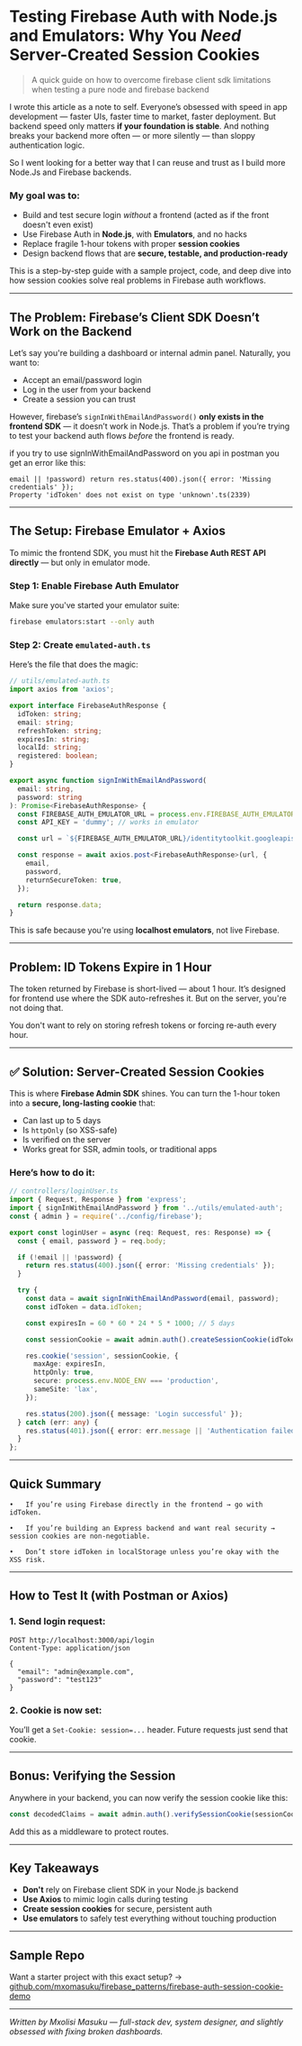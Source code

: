 
<MdxLayout>

# Testing Firebase Auth with Node.js and Emulators: Why You *Need* Server-Created Session Cookies

> A quick guide on how to overcome firebase client sdk limitations when testing a pure node and firebase backend

I wrote this article as a note to self. Everyone’s obsessed with speed in app development — faster UIs, faster time to market, faster deployment. But backend speed only matters **if your foundation is stable**. And nothing breaks your backend more often — or more silently — than sloppy authentication logic.

So I went looking for a better way that I can reuse and trust as I build more Node.Js and Firebase backends.

### My goal was to:

- Build and test secure login *without* a frontend (acted as if the front doesn't even exist)
- Use Firebase Auth in **Node.js**, with **Emulators**, and no hacks
- Replace fragile 1-hour tokens with proper **session cookies**
- Design backend flows that are **secure, testable, and production-ready**

This is a step-by-step guide with a sample project, code, and deep dive into how session cookies solve real problems in Firebase auth workflows.

---

## The Problem: Firebase’s Client SDK Doesn’t Work on the Backend

Let’s say you're building a dashboard or internal admin panel. Naturally, you want to:

- Accept an email/password login
- Log in the user from your backend
- Create a session you can trust


However, firebase’s `signInWithEmailAndPassword()` **only exists in the frontend SDK** — it doesn’t work in Node.js. That’s a problem if you’re trying to test your backend auth flows *before* the frontend is ready.

if you try to use signInWithEmailAndPassword on you api in postman you get an error like this:

```
email || !password) return res.status(400).json({ error: 'Missing credentials' });
Property 'idToken' does not exist on type 'unknown'.ts(2339)
```


---

## The Setup: Firebase Emulator + Axios

To mimic the frontend SDK, you must hit the **Firebase Auth REST API directly** — but only in emulator mode.

### Step 1: Enable Firebase Auth Emulator

Make sure you've started your emulator suite:

```bash
firebase emulators:start --only auth
```

### Step 2: Create `emulated-auth.ts`

Here’s the file that does the magic:

```ts
// utils/emulated-auth.ts
import axios from 'axios';

export interface FirebaseAuthResponse {
  idToken: string;
  email: string;
  refreshToken: string;
  expiresIn: string;
  localId: string;
  registered: boolean;
}

export async function signInWithEmailAndPassword(
  email: string,
  password: string
): Promise<FirebaseAuthResponse> {
  const FIREBASE_AUTH_EMULATOR_URL = process.env.FIREBASE_AUTH_EMULATOR_URL || 'http://127.0.0.1:9099';
  const API_KEY = 'dummy'; // works in emulator

  const url = `${FIREBASE_AUTH_EMULATOR_URL}/identitytoolkit.googleapis.com/v1/accounts:signInWithPassword?key=${API_KEY}`;

  const response = await axios.post<FirebaseAuthResponse>(url, {
    email,
    password,
    returnSecureToken: true,
  });

  return response.data;
}
```

This is safe because you're using **localhost emulators**, not live Firebase.

---

## Problem: ID Tokens Expire in 1 Hour

The token returned by Firebase is short-lived — about 1 hour. It’s designed for frontend use where the SDK auto-refreshes it. But on the server, you're not doing that.

You don't want to rely on storing refresh tokens or forcing re-auth every hour.

---

## ✅ Solution: Server-Created Session Cookies

This is where **Firebase Admin SDK** shines. You can turn the 1-hour token into a **secure, long-lasting cookie** that:

- Can last up to 5 days
- Is `httpOnly` (so XSS-safe)
- Is verified on the server
- Works great for SSR, admin tools, or traditional apps

### Here’s how to do it:

```ts
// controllers/loginUser.ts
import { Request, Response } from 'express';
import { signInWithEmailAndPassword } from '../utils/emulated-auth';
const { admin } = require('../config/firebase');

export const loginUser = async (req: Request, res: Response) => {
  const { email, password } = req.body;

  if (!email || !password) {
    return res.status(400).json({ error: 'Missing credentials' });
  }

  try {
    const data = await signInWithEmailAndPassword(email, password);
    const idToken = data.idToken;

    const expiresIn = 60 * 60 * 24 * 5 * 1000; // 5 days

    const sessionCookie = await admin.auth().createSessionCookie(idToken, { expiresIn });

    res.cookie('session', sessionCookie, {
      maxAge: expiresIn,
      httpOnly: true,
      secure: process.env.NODE_ENV === 'production',
      sameSite: 'lax',
    });

    res.status(200).json({ message: 'Login successful' });
  } catch (err: any) {
    res.status(401).json({ error: err.message || 'Authentication failed' });
  }
};
```

---

##  Quick Summary
	•	If you’re using Firebase directly in the frontend → go with idToken.

	•	If you’re building an Express backend and want real security → session cookies are non-negotiable.

	•	Don’t store idToken in localStorage unless you’re okay with the XSS risk.

---

## How to Test It (with Postman or Axios)

### 1. Send login request:

```http
POST http://localhost:3000/api/login
Content-Type: application/json

{
  "email": "admin@example.com",
  "password": "test123"
}
```

### 2. Cookie is now set:

You’ll get a `Set-Cookie: session=...` header. Future requests just send that cookie.

---

## Bonus: Verifying the Session

Anywhere in your backend, you can now verify the session cookie like this:

```ts
const decodedClaims = await admin.auth().verifySessionCookie(sessionCookie, true);
```

Add this as a middleware to protect routes.

---

##  Key Takeaways

- **Don't** rely on Firebase client SDK in your Node.js backend
- **Use Axios** to mimic login calls during testing
- **Create session cookies** for secure, persistent auth
- **Use emulators** to safely test everything without touching production

---

##  Sample Repo 

Want a starter project with this exact setup? → [github.com/mxomasuku/firebase_patterns/firebase-auth-session-cookie-demo](#)

---


*Written by Mxolisi Masuku — full-stack dev, system designer, and slightly obsessed with fixing broken dashboards.*

</MdxLayout>